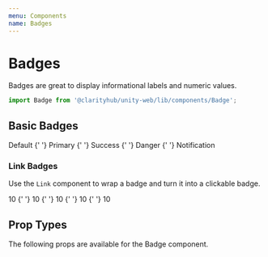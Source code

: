 ```yaml
---
menu: Components
name: Badges
---
```



# Badges

Badges are great to display informational labels and numeric values.

```js
import Badge from '@clarityhub/unity-web/lib/components/Badge';
```

## Basic Badges

<Playground>
    <Badge type="default">Default</Badge>
    {' '}
    <Badge type="primary">Primary</Badge>
    {' '}
    <Badge type="success">Success</Badge>
    {' '}
    <Badge type="danger">Danger</Badge>
    {' '}
    <Badge type="notification">Notification</Badge>
</Playground>


### Link Badges

Use the `Link` component to wrap a badge and turn it into a clickable badge.

<Playground>
    <Link type="text" href="#"><Badge type="default">10</Badge></Link>
    {' '}
    <Link type="text" href="#"><Badge type="primary">10</Badge></Link>
    {' '}
    <Link type="text" href="#"><Badge type="success">10</Badge></Link>
    {' '}
    <Link type="text" href="#"><Badge type="danger">10</Badge></Link>
    {' '}
    <Link type="text" href="#"><Badge type="notification">10</Badge></Link>
</Playground>

## Prop Types

The following props are available for the Badge component.

<PropsTable of={BadgePropTypes} />

